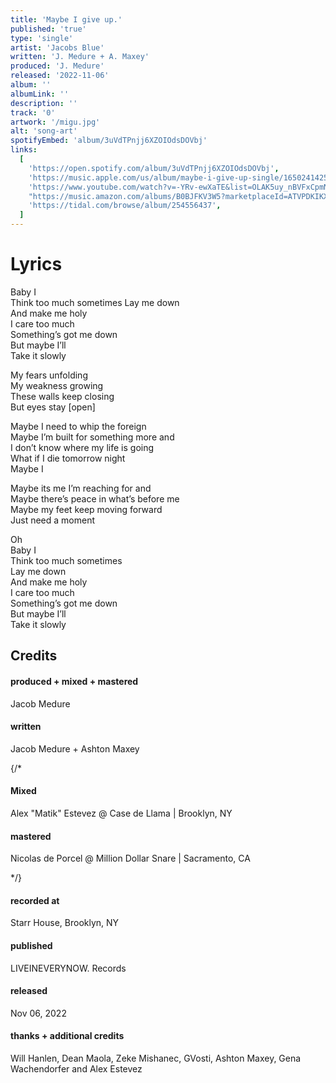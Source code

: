 ```yaml
---
title: 'Maybe I give up.'
published: 'true'
type: 'single'
artist: 'Jacobs Blue'
written: 'J. Medure + A. Maxey'
produced: 'J. Medure'
released: '2022-11-06'
album: ''
albumLink: ''
description: ''
track: '0'
artwork: '/migu.jpg'
alt: 'song-art'
spotifyEmbed: 'album/3uVdTPnjj6XZOIOdsDOVbj'
links:
  [
    'https://open.spotify.com/album/3uVdTPnjj6XZOIOdsDOVbj',
    'https://music.apple.com/us/album/maybe-i-give-up-single/1650241425',
    'https://www.youtube.com/watch?v=-YRv-ewXaTE&list=OLAK5uy_nBVFxCpmNUZ9FDGh-P2F5COn150QxsRak',
    "https://music.amazon.com/albums/B0BJFKV3W5?marketplaceId=ATVPDKIKX0DER&musicTerritory=US&ref=dm_sh_zkIb3EAjrNLNEyxy7fNXVMajQ&trackAsin=B0BJFLQKK8",
    'https://tidal.com/browse/album/254556437',
  ]
---
```


# Lyrics

Baby I    
Think too much sometimes 
Lay me down    
And make me holy    
I care too much   
Something’s got me down   
But maybe I’ll   
Take it slowly   
 
My fears unfolding   
My weakness growing   
These walls keep closing   
But eyes stay [open]   

Maybe I need to whip the foreign   
Maybe I’m built for something more and   
I don’t know where my life is going   
What if I die tomorrow night   
Maybe I   

Maybe its me I’m reaching for and   
Maybe there’s peace in what’s before me   
Maybe my feet keep moving forward   
Just need a moment   

Oh   
Baby I    
Think too much sometimes   
Lay me down   
And make me holy   
I care too much    
Something’s got me down   
But maybe I’ll   
Take it slowly   



## Credits

<div className="album-credits flex-col w-full not-prose justify-start">
  <div className="credit flex-auto flex-grow">
    <h4>produced + mixed + mastered</h4>
    <p>Jacob Medure</p>
  </div>
   <div className="credit flex-auto flex-grow">
    <h4>written</h4>
    <p>Jacob Medure + Ashton Maxey</p>
  </div>
  {/* <div className="credit flex-auto flex-grow">
    <h4>Mixed</h4>
    <p>Alex "Matik" Estevez @ Case de Llama | Brooklyn, NY</p>
  </div>
  <div className="credit flex-auto flex-grow">
    <h4>mastered</h4>
    <p>Nicolas de Porcel @ Million Dollar Snare | Sacramento, CA</p>
  </div> */}
  <div className="credit flex-auto flex-grow">
    <h4>recorded at</h4>
    <p>Starr House, Brooklyn, NY</p>
  </div>
  <div className="credit flex-auto flex-grow">
    <h4>published</h4>
    <p>LIVEINEVERYNOW. Records</p>
  </div>
  <div className="credit flex-auto flex-grow">
    <h4>released</h4>
    <p>Nov 06, 2022</p>
  </div>
  <div className="credit flex-auto flex-grow">
    <h4>thanks + additional credits</h4>
    <p>Will Hanlen, Dean Maola, Zeke Mishanec, GVosti, Ashton Maxey, Gena Wachendorfer and Alex Estevez</p>
  </div>
</div>
